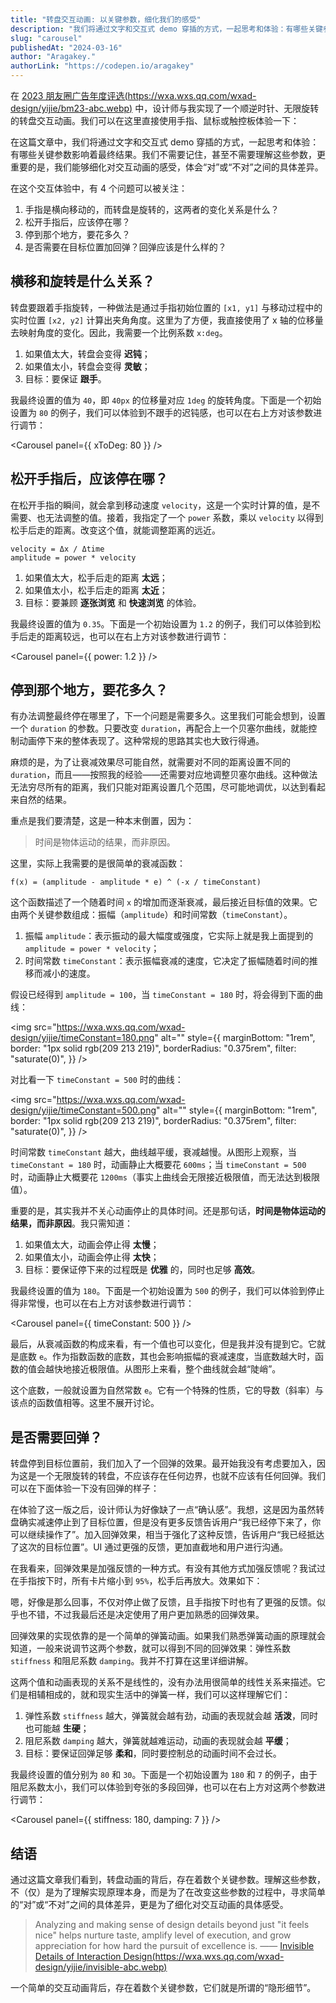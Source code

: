 ```yaml
---
title: "转盘交互动画: 以关键参数，细化我们的感受"
description: "我们将通过文字和交互式 demo 穿插的方式，一起思考和体验：有哪些关键参数影响着最终结果。以此细化对交互动画的感受，体会“对”或“不对”之间的具体差异。"
slug: "carousel"
publishedAt: "2024-03-16"
author: "Aragakey."
authorLink: "https://codepen.io/aragakey"
---
```



在 [2023 朋友圈广告年度评选(https://wxa.wxs.qq.com/wxad-design/yijie/bm23-abc.webp)](https://mp.weixin.qq.com/promotion/res/htmledition/best-moments-2023-demo/index.html) 中，设计师与我实现了一个顺逆时针、无限旋转的转盘交互动画。我们可以在这里直接使用手指、鼠标或触控板体验一下：

<Carousel />

在这篇文章中，我们将通过文字和交互式 demo 穿插的方式，一起思考和体验：有哪些关键参数影响着最终结果。我们不需要记住，甚至不需要理解这些参数，更重要的是，我们能够细化对交互动画的感受，体会“对”或“不对”之间的具体差异。

在这个交互体验中，有 4 个问题可以被关注：

1. 手指是横向移动的，而转盘是旋转的，这两者的变化关系是什么？
2. 松开手指后，应该停在哪？
3. 停到那个地方，要花多久？
4. 是否需要在目标位置加回弹？回弹应该是什么样的？

## 横移和旋转是什么关系？

转盘要跟着手指旋转，一种做法是通过手指初始位置的 `[x1, y1]` 与移动过程中的实时位置 `[x2, y2]` 计算出夹角角度。这里为了方便，我直接使用了 x 轴的位移量去映射角度的变化。因此，我需要一个比例系数 `x:deg`。

1. 如果值太大，转盘会变得 **迟钝**；
2. 如果值太小，转盘会变得 **灵敏**；
3. 目标：要保证 **跟手**。

我最终设置的值为 `40`，即 `40px` 的位移量对应 `1deg` 的旋转角度。下面是一个初始设置为 `80` 的例子，我们可以体验到不跟手的迟钝感，也可以在右上方对该参数进行调节：

<Carousel panel={{ xToDeg: 80 }} />

## 松开手指后，应该停在哪？

在松开手指的瞬间，就会拿到移动速度 `velocity`，这是一个实时计算的值，是不需要、也无法调整的值。接着，我指定了一个 `power` 系数，乘以 `velocity` 以得到松手后走的距离。改变这个值，就能调整距离的远近。

```tsx
velocity = Δx / Δtime
amplitude = power * velocity
```

1. 如果值太大，松手后走的距离 **太远**；
2. 如果值太小，松手后走的距离 **太近**；
3. 目标：要兼顾 **逐张浏览** 和 **快速浏览** 的体验。

我最终设置的值为 `0.35`。下面是一个初始设置为 `1.2` 的例子，我们可以体验到松手后走的距离较远，也可以在右上方对该参数进行调节：

<Carousel panel={{ power: 1.2 }} />

## 停到那个地方，要花多久？

有办法调整最终停在哪里了，下一个问题是需要多久。这里我们可能会想到，设置一个 `duration` 的参数。只要改变 `duration`，再配合上一个贝塞尔曲线，就能控制动画停下来的整体表现了。这种常规的思路其实也大致行得通。

麻烦的是，为了让衰减效果尽可能自然，就需要对不同的距离设置不同的 `duration`，而且——按照我的经验——还需要对应地调整贝塞尔曲线。这种做法无法穷尽所有的距离，我们只能对距离设置几个范围，尽可能地调优，以达到看起来自然的结果。

重点是我们要清楚，这是一种本末倒置，因为：

> 时间是物体运动的结果，而非原因。

这里，实际上我需要的是很简单的衰减函数：

```tsx
f(x) = (amplitude - amplitude * e) ^ (-x / timeConstant)
```

这个函数描述了一个随着时间 `x` 的增加而逐渐衰减，最后接近目标值的效果。它由两个关键参数组成：振幅（`amplitude`）和时间常数（`timeConstant`）。

1. 振幅 `amplitude`：表示振动的最大幅度或强度，它实际上就是我上面提到的 `amplitude = power * velocity`；
2. 时间常数 `timeConstant`：表示振幅衰减的速度，它决定了振幅随着时间的推移而减小的速度。

假设已经得到 `amplitude = 100`，当 `timeConstant = 180` 时，将会得到下面的曲线：

<img
  src="https://wxa.wxs.qq.com/wxad-design/yijie/timeConstant=180.png"
  alt=""
  style={{
    marginBottom: "1rem",
    border: "1px solid rgb(209 213 219)",
    borderRadius: "0.375rem",
    filter: "saturate(0)",
  }}
/>

对比看一下 `timeConstant = 500` 时的曲线：

<img
  src="https://wxa.wxs.qq.com/wxad-design/yijie/timeConstant=500.png"
  alt=""
  style={{
    marginBottom: "1rem",
    border: "1px solid rgb(209 213 219)",
    borderRadius: "0.375rem",
    filter: "saturate(0)",
  }}
/>

时间常数 `timeConstant` 越大，曲线越平缓，衰减越慢。从图形上观察，当 `timeConstant = 180` 时，动画静止大概要花 `600ms`；当 `timeConstant = 500` 时，动画静止大概要花 `1200ms`（事实上曲线会无限接近极限值，而无法达到极限值）。

重要的是，其实我并不关心动画停止的具体时间。还是那句话，**时间是物体运动的结果，而非原因**。我只需知道：

1. 如果值太大，动画会停止得 **太慢**；
2. 如果值太小，动画会停止得 **太快**；
3. 目标：要保证停下来的过程既是 **优雅** 的，同时也足够 **高效**。

我最终设置的值为 `180`。下面是一个初始设置为 `500` 的例子，我们可以体验到停止得非常慢，也可以在右上方对该参数进行调节：

<Carousel panel={{ timeConstant: 500 }} />

最后，从衰减函数的构成来看，有一个值也可以变化，但是我并没有提到它。它就是底数 `e`。作为指数函数的底数，其也会影响振幅的衰减速度，当底数越大时，函数的值会越快地接近极限值。从图形上来看，整个曲线就会越“陡峭”。

这个底数，一般就设置为自然常数 `e`。它有一个特殊的性质，它的导数（斜率）与该点的函数值相等。这里不展开讨论。

## 是否需要回弹？

转盘停到目标位置前，我们加入了一个回弹的效果。最开始我没有考虑要加入，因为这是一个无限旋转的转盘，不应该存在任何边界，也就不应该有任何回弹。我们可以在下面体验一下没有回弹的样子：

<Carousel bounce={false} />

在体验了这一版之后，设计师认为好像缺了一点“确认感”。我想，这是因为虽然转盘确实减速停止到了目标位置，但是没有更多反馈告诉用户“我已经停下来了，你可以继续操作了”。加入回弹效果，相当于强化了这种反馈，告诉用户“我已经抵达了这次的目标位置”。UI 通过更强的反馈，更加直截地和用户进行沟通。

在我看来，回弹效果是加强反馈的一种方式。有没有其他方式加强反馈呢？我试过在手指按下时，所有卡片缩小到 `95%`，松手后再放大。效果如下：

<Carousel bounce={false} scale />

嗯，好像是那么回事，不仅对停止做了反馈，且手指按下时也有了更强的反馈。似乎也不错，不过我最后还是决定使用了用户更加熟悉的回弹效果。

回弹效果的实现依靠的是一个简单的弹簧动画。如果我们熟悉弹簧动画的原理就会知道，一般来说调节这两个参数，就可以得到不同的回弹效果：弹性系数 `stiffness` 和阻尼系数 `damping`。我并不打算在这里详细讲解。

这两个值和动画表现的关系不是线性的，没有办法用很简单的线性关系来描述。它们是相辅相成的，就和现实生活中的弹簧一样，我们可以这样理解它们：

1. 弹性系数 `stiffness` 越大，弹簧就会越有劲，动画的表现就会越 **活泼**，同时也可能越 **生硬**；
2. 阻尼系数 `damping` 越大，弹簧就越难运动，动画的表现就会越 **平缓**；
3. 目标：要保证回弹足够 **柔和**，同时要控制总的动画时间不会过长。

我最终设置的值分别为 `80` 和 `30`。下面是一个初始设置为 `180` 和 `7` 的例子，由于阻尼系数太小，我们可以体验到夸张的多段回弹，也可以在右上方对这两个参数进行调节：

<Carousel panel={{ stiffness: 180, damping: 7 }} />

## 结语

通过这篇文章我们看到，转盘动画的背后，存在着数个关键参数。理解这些参数，不（仅）是为了理解实现原理本身，而是为了在改变这些参数的过程中，寻求简单的“对”或“不对”之间的具体差异，更是为了细化对交互动画的具体感受。

> Analyzing and making sense of design details beyond just "it feels nice" helps nurture taste, amplify level of execution, and grow appreciation for how hard the pursuit of excellence is. —— [Invisible Details of Interaction Design(https://wxa.wxs.qq.com/wxad-design/yijie/invisible-abc.webp)](https://rauno.me/craft/interaction-design)

一个简单的交互动画背后，存在着数个关键参数，它们就是所谓的“隐形细节”。
